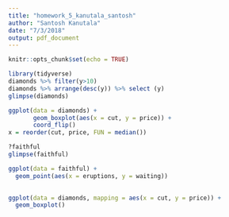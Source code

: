 ```yaml
---
title: "homework_5_kanutala_santosh"
author: "Santosh Kanutala"
date: "7/3/2018"
output: pdf_document
---
```


```r
knitr::opts_chunk$set(echo = TRUE)
```


```r
library(tidyverse)
diamonds %>% filter(y>10)
diamonds %>% arrange(desc(y)) %>% select (y)
glimpse(diamonds)

```


```r

ggplot(data = diamonds) + 
       geom_boxplot(aes(x = cut, y = price)) +
       coord_flip()
x = reorder(cut, price, FUN = median())
```

```r
?faithful
glimpse(faithful)

ggplot(data = faithful) + 
  geom_point(aes(x = eruptions, y = waiting))
 
```

```r
ggplot(data = diamonds, mapping = aes(x = cut, y = price)) + 
  geom_boxplot()
```



